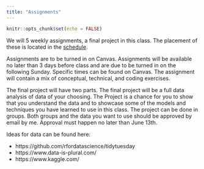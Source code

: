 ```yaml
---
title: "Assignments"
---
```


```r
knitr::opts_chunk$set(echo = FALSE)
```

We will 5 weekly assignments, a final project in this class. The placement of these is located in the [schedule](schedule.html).

Assignments are to be turned in on Canvas. Assignments will be available no later than 3 days before class and are due to be turned in on the following Sunday. Specific times can be found on Canvas. The assignment will contain a mix of conceptual, technical, and coding exercises.

The final project will have two parts. The final project will be a full data analysis of data of your choosing. The Project is a chance for you to show that you understand the data and to showcase some of the models and techniques you have learned to use in this class.
The project can be done in groups. Both groups and the data you want to use should be approved by email by me. Approval must happen no later than June 13th.

Ideas for data can be found here:

- https://github.com/rfordatascience/tidytuesday
- https://www.data-is-plural.com/
- https://www.kaggle.com/
